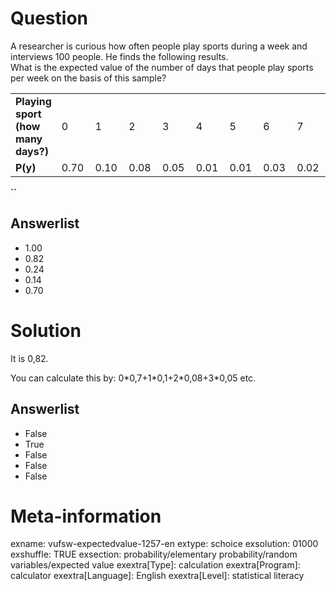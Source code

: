 Question
========
A researcher is curious how often people play sports during a week and
interviews 100 people. He finds the following results.  
What is the expected value of the number of days that people play sports
per week on the basis of this sample?  
  

<table class="fr-alternate-rows tvcss_2 tvcss_3">
<colgroup>
<col style="width: 11%" />
<col style="width: 11%" />
<col style="width: 11%" />
<col style="width: 11%" />
<col style="width: 11%" />
<col style="width: 11%" />
<col style="width: 11%" />
<col style="width: 11%" />
<col style="width: 11%" />
</colgroup>
<tbody>
<tr class="odd">
<td class="tvcss_4"><strong>Playing sport<br />
(how many days?)</strong><br />
</td>
<td class="tvcss_5">0<br />
</td>
<td class="tvcss_6">1<br />
</td>
<td class="tvcss_7">2<br />
</td>
<td class="tvcss_8">3<br />
</td>
<td class="tvcss_8">4<br />
</td>
<td class="tvcss_8">5<br />
</td>
<td class="tvcss_8">6<br />
</td>
<td class="tvcss_9">7<br />
</td>
</tr>
<tr class="even">
<td class="tvcss_4"><strong>P(y)<br />
</strong></td>
<td class="tvcss_5">0.70<strong><br />
</strong></td>
<td class="tvcss_6">0.10<strong><br />
</strong></td>
<td class="tvcss_7">0.08<br />
</td>
<td class="tvcss_8">0.05<strong><br />
</strong></td>
<td class="tvcss_8">0.01<strong><br />
</strong></td>
<td class="tvcss_8">0.01<br />
</td>
<td class="tvcss_8">0.03</td>
<td class="tvcss_9">0.02<strong><br />
</strong></td>
</tr>
</tbody>
</table>

**``**

Answerlist
----------
* 1.00
* 0.82
* 0.24
* 0.14
* 0.70

Solution
========





It is 0,82.  
  
You can calculate this by: 0\*0,7+1\*0,1+2\*0,08+3\*0,05 etc.





Answerlist
----------
* False
* True
* False
* False
* False

Meta-information
================
exname: vufsw-expectedvalue-1257-en
extype: schoice
exsolution: 01000
exshuffle: TRUE
exsection: probability/elementary probability/random variables/expected value
exextra[Type]: calculation
exextra[Program]: calculator
exextra[Language]: English
exextra[Level]: statistical literacy


